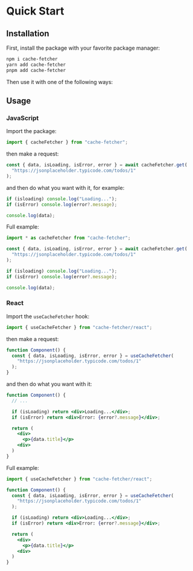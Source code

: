 # Quick Start

## Installation

First, install the package with your favorite package manager:

```sh
npm i cache-fetcher
yarn add cache-fetcher
pnpm add cache-fetcher
```

Then use it with one of the following ways:

## Usage

### JavaScript

Import the package:

```js filename="index.js"
import { cacheFetcher } from "cache-fetcher";
```

then make a request:

```js filename="index.js"
const { data, isLoading, isError, error } = await cacheFetcher.get(
  "https://jsonplaceholder.typicode.com/todos/1"
);
```

and then do what you want with it, for example:

```js filename="index.js"
if (isloading) console.log("Loading...");
if (isError) console.log(error?.message);

console.log(data);
```

Full example:

```js filename="index.js"
import * as cacheFetcher from "cache-fetcher";

const { data, isLoading, isError, error } = await cacheFetcher.get(
  "https://jsonplaceholder.typicode.com/todos/1"
);

if (isloading) console.log("Loading...");
if (isError) console.log(error?.message);

console.log(data);
```

### React

Import the `useCacheFetcher` hook:

```jsx filename="Component.jsx"
import { useCacheFetcher } from "cache-fetcher/react";
```

then make a request:

```jsx filename="Component.jsx"
function Component() {
  const { data, isLoading, isError, error } = useCacheFetcher(
    "https://jsonplaceholder.typicode.com/todos/1"
  );
}
```

and then do what you want with it:

```jsx filename="Component.jsx"
function Component() {
  // ...

  if (isLoading) return <div>Loading...</div>;
  if (isError) return <div>Error: {error?.message}</div>;

  return (
    <div>
      <p>{data.title}</p>
    <div>
  )
}
```

Full example:

```jsx filename="Component.jsx"
import { useCacheFetcher } from "cache-fetcher/react";

function Component() {
  const { data, isLoading, isError, error } = useCacheFetcher(
    "https://jsonplaceholder.typicode.com/todos/1"
  );

  if (isLoading) return <div>Loading...</div>;
  if (isError) return <div>Error: {error?.message}</div>;

  return (
    <div>
      <p>{data.title}</p>
    <div>
  )
}
```
